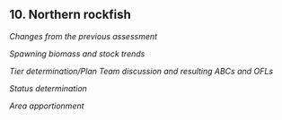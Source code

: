 ## 10. Northern rockfish

*Changes from the previous assessment*

*Spawning biomass and stock trends*

*Tier determination/Plan Team discussion and resulting ABCs and OFLs*

*Status determination*

*Area apportionment*


